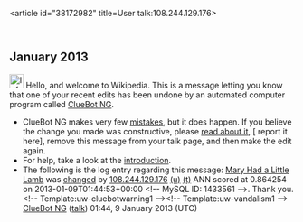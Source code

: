 <article id="38172982" title=User talk:108.244.129.176>
	<talkpage id="38172982" title="User talk:108.244.129.176">


== January 2013 ==
[[Image:Information.svg|left|25px|alt=|link=]] Hello, and welcome to Wikipedia. This is a message letting you know that one of your recent edits has been undone by an automated computer program called [[User:ClueBot NG|ClueBot NG]].
{{clear}}
* ClueBot NG makes very few [[User:ClueBot NG#Information About False Positives|mistakes]], but it does happen. If you believe the change you made was constructive, please [[User:ClueBot NG#Information About False Positives|read about it]], [{{User:ClueBot NG/Warnings/FPReport|1433561}} report it here], remove this message from your talk page, and then make the edit again.
* For help, take a look at the [[Wikipedia:Introduction|introduction]].
* The following is the log entry regarding this message: [[Mary Had a Little Lamb]] was [http://en.wikipedia.org/w/index.php?title=Mary+Had+a+Little+Lamb&amp;diff=532076204&amp;oldid=526794686 changed] by [[Special:Contributions/108.244.129.176|108.244.129.176]] [[User:108.244.129.176|(u)]] [[User talk:108.244.129.176|(t)]] ANN scored at 0.864254 on 2013-01-09T01:44:53+00:00 &lt;!-- MySQL ID: 1433561 --&gt;. Thank you. &lt;!-- Template:uw-cluebotwarning1 --&gt;&lt;!-- Template:uw-vandalism1 --&gt; [[User:ClueBot NG|ClueBot NG]] ([[User talk:ClueBot NG|talk]]) 01:44, 9 January 2013 (UTC)
	</talkpage>
</article>